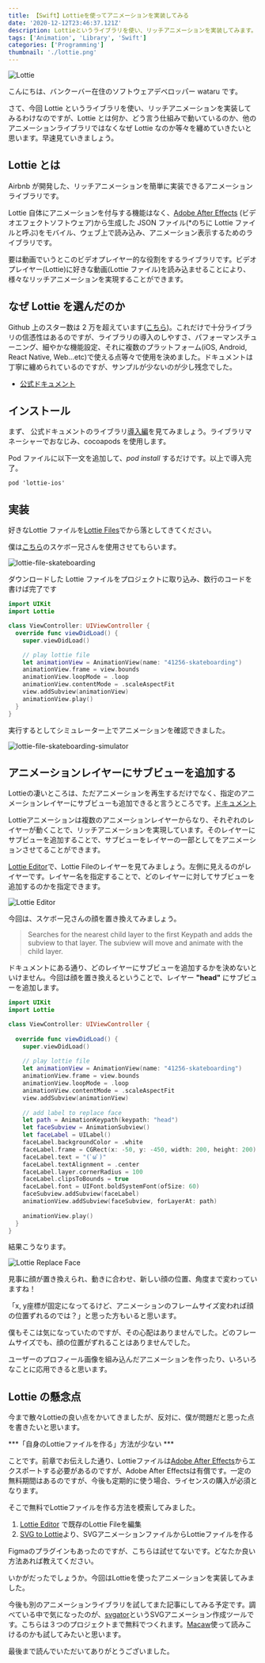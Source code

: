 ```yaml
---
title: 【Swift】Lottieを使ってアニメーションを実装してみる
date: '2020-12-12T23:46:37.121Z'
description: Lottieというライブラリを使い、リッチアニメーションを実装してみます。アニメーションに動的要素を追加したり、そもそもLottieとは何か、どう言う仕組みで動いているのか、他のアニメーションライブラリではなくなぜLottieなのか等々を纏めていきたいと思います。
tags: ['Animation', 'Library', 'Swift']
categories: ['Programming']
thumbnail: './lottie.png'
---
```


![Lottie](./lottie.png "Lottie")

こんにちは、バンクーバー在住のソフトウェアデベロッパー wataru です。

さて、今回 Lottie というライブラリを使い、リッチアニメーションを実装してみるわけなのですが、Lottie とは何か、どう言う仕組みで動いているのか、他のアニメーションライブラリではなくなぜ Lottie なのか等々を纏めていきたいと思います。早速見ていきましょう。

## Lottie とは

Airbnb が開発した、リッチアニメーションを簡単に実装できるアニメーションライブラリです。

Lottie 自体にアニメーションを付与する機能はなく、[Adobe After Effects](https://www.adobe.com/products/aftereffects.html) (ビデオエフェクトソフトウェア)から生成した JSON ファイル(\*のちに Lottie ファイルと呼ぶ)をモバイル、ウェブ上で読み込み、アニメーション表示するためのライブラリです。

要は動画でいうとこのビデオプレイヤー的な役割をするライブラリです。ビデオプレイヤー(Lottie)に好きな動画(Lottie ファイル)を読み込ませることにより、様々なリッチアニメーションを実現することができます。

## なぜ Lottie を選んだのか

Github 上のスター数は 2 万を超えています([こちら](https://github.com/airbnb/lottie-ios))。これだけで十分ライブラリの信憑性はあるのですが、ライブラリの導入のしやすさ、パフォーマンスチューニング、細やかな機能設定、それに複数のプラットフォーム(iOS, Android, React Native, Web...etc)で使える点等々で使用を決めました。ドキュメントは丁寧に纏められているのですが、サンプルが少ないのが少し残念でした。

- [公式ドキュメント](http://airbnb.io/lottie/#/ios)

## インストール

まず、
公式ドキュメントのライブラリ[導入編](http://airbnb.io/lottie/#/ios?id=installing-lottie)を見てみましょう。ライブラリマネーシャーでおなじみ、cocoapods を使用します。

Pod ファイルに以下一文を追加して、*pod install* するだけです。以上で導入完了。

```
pod 'lottie-ios'
```

## 実装

好きなLottie ファイルを[Lottie Files](https://lottiefiles.com/)でから落としてきてください。

僕は[こちら](https://lottiefiles.com/41256-skateboarding)のスケボー兄さんを使用させてもらいます。

![lottie-file-skateboarding](./lottie-file-skateboarding.gif "Lottie-file-skateboarding")

ダウンロードした Lottie ファイルをプロジェクトに取り込み、数行のコードを書けば完了です

```swift
import UIKit
import Lottie

class ViewController: UIViewController {
  override func viewDidLoad() {
    super.viewDidLoad()

    // play lottie file
    let animationView = AnimationView(name: "41256-skateboarding")
    animationView.frame = view.bounds
    animationView.loopMode = .loop
    animationView.contentMode = .scaleAspectFit
    view.addSubview(animationView)
    animationView.play()
  }
}
```

実行するとしてシミュレーター上でアニメーションを確認できました。

![lottie-file-skateboarding-simulator](./lottie-ios-simulator.gif "lottie-file-skateboarding-simulator")

## アニメーションレイヤーにサブビューを追加する

Lottieの凄いところは、ただアニメーションを再生するだけでなく、指定のアニメーションレイヤーにサブビューも追加できると言うところです。[ドキュメント](http://airbnb.io/lottie/#/ios?id=adding-subviews)

Lottieアニメーションは複数のアニメーションレイヤーからなり、それぞれのレイヤーが動くことで、リッチアニメーションを実現しています。そのレイヤーにサブビューを追加することで、サブビューをレイヤーの一部としてをアニメーションさせてることができます。

[Lottie Editor](https://lottiefiles.com/editor)で、Lottie Fileのレイヤーを見てみましょう。左側に見えるのがレイヤーです。レイヤー名を指定することで、どのレイヤーに対してサブビューを追加するのかを指定できます。

![Lottie Editor](./lottie-editor.png "Lottie Editor")


今回は、スケボー兄さんの顔を置き換えてみましょう。

> Searches for the nearest child layer to the first Keypath and adds the subview to that layer. The subview will move and animate with the child layer. 

ドキュメントにある通り、どのレイヤーにサブビューを追加するかを決めないといけません。今回は顔を置き換えるということで、レイヤー **"head"** にサブビューを追加します。

```swift
import UIKit
import Lottie

class ViewController: UIViewController {
  
  override func viewDidLoad() {
    super.viewDidLoad()
    
    // play lottie file
    let animationView = AnimationView(name: "41256-skateboarding")
    animationView.frame = view.bounds
    animationView.loopMode = .loop
    animationView.contentMode = .scaleAspectFit
    view.addSubview(animationView)
    
    // add label to replace face
    let path = AnimationKeypath(keypath: "head")
    let faceSubview = AnimationSubview()
    let faceLabel = UILabel()
    faceLabel.backgroundColor = .white
    faceLabel.frame = CGRect(x: -50, y: -450, width: 200, height: 200)
    faceLabel.text = "(ﾟωﾟ)"
    faceLabel.textAlignment = .center
    faceLabel.layer.cornerRadius = 100
    faceLabel.clipsToBounds = true
    faceLabel.font = UIFont.boldSystemFont(ofSize: 60)
    faceSubview.addSubview(faceLabel)
    animationView.addSubview(faceSubview, forLayerAt: path)
    
    animationView.play()
  }
}
```

結果こうなります。

![Lottie Replace Face](./lottie-replace-face.gif "Lottie Replace Face")

見事に顔が置き換えられ、動きに合わせ、新しい顔の位置、角度まで変わっていますね！

「x, y座標が固定になってるけど、アニメーションのフレームサイズ変われば顔の位置ずれるのでは？」と思った方もいると思います。

僕もそこは気になっていたのですが、その心配はありませんでした。どのフレームサイズでも、顔の位置がずれることはありませんでした。

ユーザーのプロフィール画像を組み込んだアニメーションを作ったり、いろいろなことに応用できると思います。

## Lottie の懸念点

今まで散々Lottieの良い点をかいてきましたが、反対に、僕が問題だと思った点を書きたいと思います。

***「自身のLottieファイルを作る」方法が少ない ***

ことです。前章でお伝えした通り、Lottieファイルは[Adobe After Effects](https://www.adobe.com/products/aftereffects.html)からエクスポートする必要があるのですが、Adobe After Effectsは有償です。一定の無料期間はあるのですが、今後も定期的に使う場合、ライセンスの購入が必須となります。

そこで無料でLottieファイルを作る方法を模索してみました。

1. [Lottie Editor](https://edit.lottiefiles.com/) で既存のLottie Fileを編集
2. [SVG to Lottie](https://lottiefiles.com/svg-to-lottie)より、SVGアニメーションファイルからLottieファイルを作る

Figmaのプラグインもあったのですが、こちらは試せてないです。どなたか良い方法あれば教えてください。


いかがだったでしょうか。今回はLottieを使ったアニメーションを実装してみました。

今後も別のアニメーションライブラリを試してまた記事にしてみる予定です。調べている中で気になったのが、[svgator](https://www.svgator.com/)というSVGアニメーション作成ツールです。こちらは３つのプロジェクトまで無料でつくれます。[Macaw](https://github.com/exyte/Macaw)使って読みこけるのかも試してみたいと思います。

最後まで読んでいただいてありがとうございました。